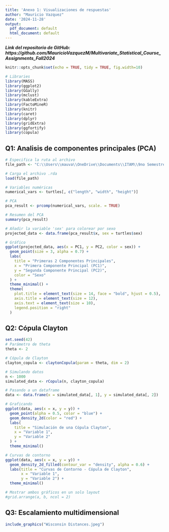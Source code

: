 ```yaml
---
title: 'Anexo 1: Visualizaciones de respuestas'
author: "Mauricio Vazquez"
date: '2024-11-28'
output:
  pdf_document: default
  html_document: default
---
```


***Link del repositorio de GitHub: https://github.com/MauricioVazquezM/Multivariate_Statistical_Course_Assignments_Fall2024***

```r
knitr::opts_chunk$set(echo = TRUE, tidy = TRUE, fig.width=10)

# Libraries
library(MASS)  
library(ggplot2)
library(GGally)
library(mclust)
library(kableExtra)
library(FactoMineR)
library(knitr)
library(caret)
library(dplyr)
library(gridExtra)
library(ggfortify)
library(copula)
```

## Q1: Analisis de componentes principales (PCA)

```r
# Especifica la ruta al archivo
file_path <- "C:\\Users\\mauva\\OneDrive\\Documents\\ITAM\\9no Semestre\\METODOS MULTIVARIADOS\\REPOSITORIO\\Multivariate_Statistical_Course_Assignments_Fall2024\\EXAM 02\\turtles.rda"

# Carga el archivo .rda
load(file_path)

# Variables numéricas
numerical_vars <- turtles[, c("length", "width", "height")]

# PCA
pca_result <- prcomp(numerical_vars, scale. = TRUE)

# Resumen del PCA
summary(pca_result)

# Añadir la variable 'sex' para colorear por sexo
projected_data <- data.frame(pca_result$x, sex = turtles$sex)

# Gráfico
ggplot(projected_data, aes(x = PC1, y = PC2, color = sex)) +
  geom_point(size = 3, alpha = 0.7) +
  labs(
    title = "Primeras 2 Componentes Principales",
    x = "Primera Componente Principal (PC1)",
    y = "Segunda Componente Principal (PC2)",
    color = "Sexo"
  ) +
  theme_minimal() +
  theme(
    plot.title = element_text(size = 14, face = "bold", hjust = 0.5),
    axis.title = element_text(size = 12),
    axis.text = element_text(size = 10),
    legend.position = "right"
  )
```


\newpage

## Q2: Cópula Clayton

```r
set.seed(42) 
# Parámetro de theta
theta <- 2  

# Cópula de Clayton
clayton_copula <- claytonCopula(param = theta, dim = 2)

# Simulando datos
n <- 1000  
simulated_data <- rCopula(n, clayton_copula)

# Pasando a un dataframe
data <- data.frame(x = simulated_data[, 1], y = simulated_data[, 2])

# Graficando
ggplot(data, aes(x = x, y = y)) +
  geom_point(alpha = 0.5, color = "blue") +
  geom_density_2d(color = "red") + 
  labs(
    title = "Simulación de una Cópula Clayton",
    x = "Variable 1",
    y = "Variable 2"
  ) +
  theme_minimal()

# Curvas de contorno
ggplot(data, aes(x = x, y = y)) +
  geom_density_2d_filled(contour_var = "density", alpha = 0.6) +
  labs(title = "Curvas de Contorno - Cópula de Clayton",
       x = "Variable 1",
       y = "Variable 2") +
  theme_minimal()

# Mostrar ambos gráficos en un solo layout
#grid.arrange(a, b, ncol = 2)
```


\newpage

## Q3: Escalamiento multidimensional

```r
include_graphics("Wisconsin Distances.jpeg")
```
